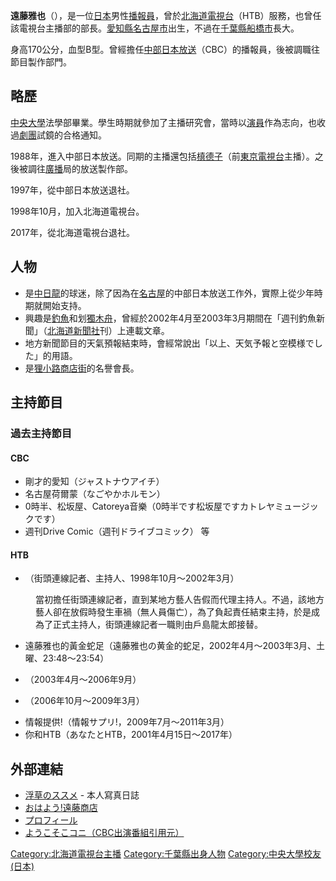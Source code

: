 {{Infobox announcer (日本)
|姓名=遠藤雅也
|平假名={{lang|ja|えんどう まさや}}
|圖片= 
|File size= 
|圖片敘述= 
|本名= 
|暱稱= 
|出身地={{JPN}}[[千葉縣|千葉縣]][[船橋市|船橋市]] 
|國籍={{JPN}} 
|出生日期={{birth date and age|1964|10|28}}
|逝世日期= 
|血型=[[B型|B]] 
|最終學歷=[[中央大學_(日本)|中央大學]]法學部 
|所屬電視台=[[北海道電視台|北海道電視台]] 
|所屬事務所=
|部署= 
|職歷=[[中部日本放送|中部日本放送]]→<br />[[北海道電視台|北海道電視台]] 
|活動期間=1988年 - 
|類型=新聞、情報
|配偶= 
|家族= 
|網站=[https://web.archive.org/web/20130730193134/http://www.htb.co.jp/announcers/profile/endou.html HTB] 
|現在演出節目=
|過去演出節目=「{{link-ja|早安天氣HTB|おはよう天気HTB}}」<br />「{{link-ja|朝情報 早安!遠藤商店|朝情報 おはよう!遠藤商店}}」<br />「{{link-ja|廣泛情報 夕方Don!Don!|情報ワイド 夕方Don!Don!}}」
|其他= 
|備註= 
}}
{{Japanese|japanese=遠藤 雅也|kana=えんどう まさや|romaji=Endo Masaya}}

'''遠藤雅也'''（{{bd|1964年|10月28日|catIdx=Endo Masaya}}），是一位[[日本|日本]]男性[[播報員|播報員]]，曾於[[北海道電視台|北海道電視台]]（HTB）服務，也曾任該電視台主播部的部長。[[愛知縣|愛知縣]][[名古屋市|名古屋市]]出生，不過在[[千葉縣|千葉縣]][[船橋市|船橋市]]長大。

身高170公分，血型B型。曾經擔任[[中部日本放送|中部日本放送]]（CBC）的播報員，後被調職往節目製作部門。

== 略歷 ==
[[中央大學_(日本)|中央大學]]法學部畢業。學生時期就參加了主播研究會，當時以[[演員|演員]]作為志向，也收過[[劇團|劇團]]試鏡的合格通知。

1988年，進入中部日本放送。同期的主播還包括[[槙德子|槙德子]]（前[[東京電視台|東京電視台]]主播）。之後被調往[[廣播|廣播]]局的放送製作部。

1997年，從中部日本放送退社。

1998年10月，加入北海道電視台。

2017年，從北海道電視台退社。

== 人物 ==
* 是[[中日龍|中日龍]]的球迷，除了因為在[[名古屋市|名古屋]]的中部日本放送工作外，實際上從少年時期就開始支持。
* 興趣是[[釣魚|釣魚]]和划[[獨木舟|獨木舟]]，曾經於2002年4月至2003年3月期間在「週刊釣魚新聞」（[[北海道新聞社|北海道新聞社]]刊）上連載文章。
* 地方新聞節目的天氣預報結束時，會經常說出「以上、天気予報と空模様でした」的用語。
* 是[[狸小路商店街|狸小路商店街]]的名譽會長。

== 主持節目 ==

=== 過去主持節目 ===
==== CBC ====
* 剛才的愛知（ジャストナウアイチ）
* 名古屋荷爾蒙（なごやかホルモン）
* 0時半、松坂屋、Catoreya音樂（0時半です松坂屋ですカトレヤミュージックです）
* 週刊Drive Comic（週刊ドライブコミック） 等

==== HTB ====
* {{link-ja|廣泛情報 夕方Don!Don!|情報ワイド 夕方Don!Don!}}（街頭連線記者、主持人、1998年10月～2002年3月）
:當初擔任街頭連線記者，直到某地方藝人告假而代理主持人。不過，該地方藝人卻在放假時發生車禍（無人員傷亡），為了負起責任結束主持，於是成為了正式主持人，街頭連線記者一職則由戶島龍太郎接替。
* 遠藤雅也的黃金蛇足（遠藤雅也の黄金的蛇足，2002年4月～2003年3月、土曜、23:48～23:54）
* {{link-ja|朝情報 早安!遠藤商店|朝情報 おはよう!遠藤商店}}（2003年4月～2006年9月）
* {{link-ja|早安天氣HTB|おはよう天気HTB}}（2006年10月～2009年3月）
* 情報提供!（情報サプリ!，2009年7月～2011年3月）
* 你和HTB（あなたとHTB，2001年4月15日～2017年）

== 外部連結 ==
*[https://web.archive.org/web/20130515144253/http://www.htb.co.jp/announcers/endou/ 浮草のススメ] - 本人寫真日誌 {{ja icon}}
*[http://www.htb.co.jp/es/ おはよう!遠藤商店] {{Wayback|url=http://www.htb.co.jp/es/ |date=20161011041459 }} {{ja icon}}
*[https://web.archive.org/web/20130730193134/http://www.htb.co.jp/announcers/profile/endou.html プロフィール] {{ja icon}}
*[https://web.archive.org/web/20160305005037/http://koni.sakura.ne.jp/ ようこそこコニ（CBC出演番組引用元）] {{ja icon}}

{{DEFAULTSORT:Endo, Masaya}}
[[Category:北海道電視台主播|Category:北海道電視台主播]]
[[Category:千葉縣出身人物|Category:千葉縣出身人物]]
[[Category:中央大學校友_(日本)|Category:中央大學校友 (日本)]]